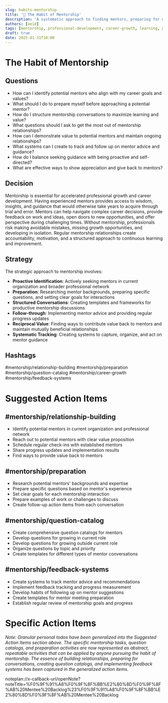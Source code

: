 ```yaml
---
slug: habits-mentorship
title: '👥 The Habit of Mentorship'
description: 'A systematic approach to finding mentors, preparing for mentorship relationships, and maximizing learning opportunities through structured guidance and feedback.'
authors: [oeid]
tags: [mentorship, professional-development, career-growth, learning, guidance, feedback]
draft: true
date: 2025-01-31T10:00
---
```


# The Habit of Mentorship

## Questions

- How can I identify potential mentors who align with my career goals and values?
- What should I do to prepare myself before approaching a potential mentor?
- How do I structure mentorship conversations to maximize learning and value?
- What questions should I ask to get the most out of mentorship relationships?
- How can I demonstrate value to potential mentors and maintain ongoing relationships?
- What systems can I create to track and follow up on mentor advice and guidance?
- How do I balance seeking guidance with being proactive and self-directed?
- What are effective ways to show appreciation and give back to mentors?

## Decision

Mentorship is essential for accelerated professional growth and career development. Having experienced mentors provides access to wisdom, insights, and guidance that would otherwise take years to acquire through trial and error. Mentors can help navigate complex career decisions, provide feedback on work and ideas, open doors to new opportunities, and offer perspective during challenging times. Without mentorship, professionals risk making avoidable mistakes, missing growth opportunities, and developing in isolation. Regular mentorship relationships create accountability, motivation, and a structured approach to continuous learning and improvement.

## Strategy

The strategic approach to mentorship involves:
- **Proactive Identification**: Actively seeking mentors in current organization and broader professional network
- **Preparation**: Researching mentor backgrounds, preparing specific questions, and setting clear goals for interactions
- **Structured Conversations**: Creating templates and frameworks for productive mentorship discussions
- **Follow-through**: Implementing mentor advice and providing regular progress updates
- **Reciprocal Value**: Finding ways to contribute value back to mentors and maintain mutually beneficial relationships
- **Systematic Tracking**: Creating systems to capture, organize, and act on mentor guidance

## Hashtags

#mentorship/relationship-building
#mentorship/preparation
#mentorship/question-catalog
#mentorship/career-growth
#mentorship/feedback-systems

# Suggested Action Items

## #mentorship/relationship-building
- Identify potential mentors in current organization and professional network
- Reach out to potential mentors with clear value proposition
- Schedule regular check-ins with established mentors
- Share progress updates and implementation results
- Find ways to provide value back to mentors

## #mentorship/preparation
- Research potential mentors' backgrounds and expertise
- Prepare specific questions based on mentor's experience
- Set clear goals for each mentorship interaction
- Prepare examples of work or challenges to discuss
- Create follow-up action items from each conversation

## #mentorship/question-catalog
- Create comprehensive question catalogs for mentors
- Develop questions for growing in current role
- Develop questions for growing outside current role
- Organize questions by topic and priority
- Create templates for different types of mentor conversations

## #mentorship/feedback-systems
- Create systems to track mentor advice and recommendations
- Implement feedback tracking and progress measurement
- Develop habits of following up on mentor suggestions
- Create templates for mentor meeting preparation
- Establish regular review of mentorship goals and progress

# Specific Action Items

*Note: Granular personal todos have been generalized into the Suggested Action Items section above. The specific mentorship tasks, question catalogs, and preparation activities are now represented as abstract, repeatable activities that can be applied by anyone pursuing the habit of mentorship. The essence of building relationships, preparing for conversations, creating question catalogs, and implementing feedback systems has been captured in the generalized action items.*

noteplan://x-callback-url/openNote?noteTitle=%F0%9F%91%A8%F0%9F%8F%BB%E2%80%8D%F0%9F%8F%AB%20Mentee%20Backlog%23%F0%9F%91%A8%F0%9F%8F%BB%E2%80%8D%F0%9F%8F%AB%20Mentee%20Backlog